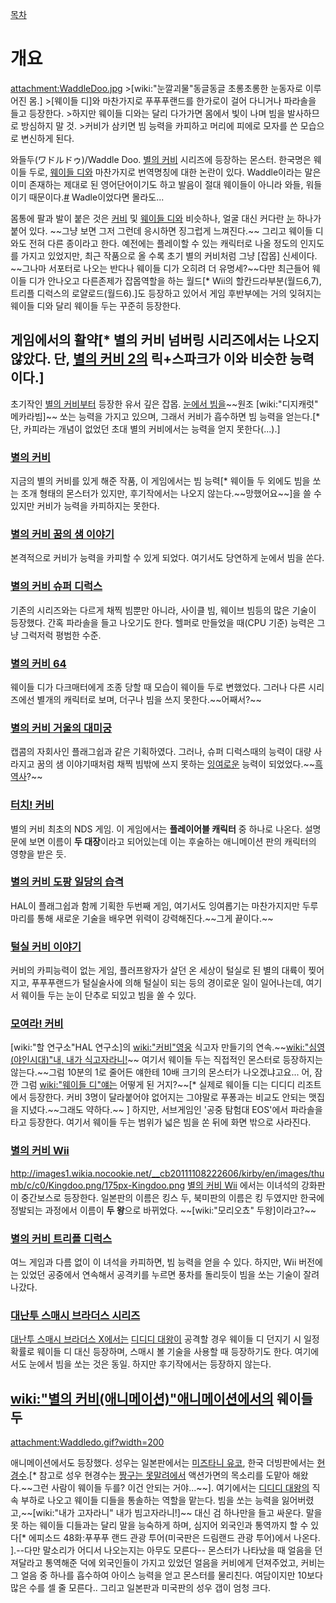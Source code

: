 [[목차]]

= 개요 =
attachment:WaddleDoo.jpg
>[wiki:"눈깔괴물"동글동글 초롱초롱한 눈동자로 이루어진 몸.]
>[웨이들 디]와 마찬가지로 푸푸푸랜드를 한가로이 걸어 다니거나 파라솔을 들고 등장한다.
>하지만 웨이들 디와는 달리 다가가면 몸에서 빛이 나며 빔을 발사하므로 방심하지 말 것.
>커비가 삼키면 빔 능력을 카피하고 머리에 피에로 모자를 쓴 모습으로 변신하게 된다.

와들두(ワドルドゥ)/Waddle Doo. [[별의 커비]] 시리즈에 등장하는 몬스터.
한국명은 웨이들 두로, [[웨이들 디]]와 마찬가지로 번역명칭에 대한 논란이 있다. Waddle이라는 말은 이미 존재하는 제대로 된 영어단어이기도 하고 발음이 절대 웨이들이 아니라 와들, 워들이기 때문이다.[http://endic.naver.com/enkrEntry.nhn?sLn=kr&entryId=00ae8d4a98a14c45b0fca25f372f5803# #] Wadle이었다면 몰라도...

몸통에 팔과 발이 붙은 것은 [[커비]] 및 [[웨이들 디]]와 비슷하나, 얼굴 대신 커다란 [[눈]] 하나가 붙어 있다. ~~그냥 보면 그저 그런데 응시하면 징그럽게 느껴진다.~~ 그리고 웨이들 디와도 전혀 다른 종이라고 한다. 예전에는 플레이할 수 있는 캐릭터로 나올 정도의 인지도를 가지고 있었지만, 최근 작품으로 올 수록 초기 별의 커비처럼 그냥 [잡몹] 신세이다. ~~그나마 서포터로 나오는 반다나 웨이들 디가 오히려 더 유명세?~~다만 최근들어 웨이들 디가 안나오고 다른존제가 잡몹역할을 하는 월드[* Wii의 할칸드라부분(월드6,7), 트리플 디럭스의 로얄로드(월드6).]도 등장하고 있어서 게임 후반부에는 거의 잊혀지는 웨이들 디와 달리 웨이들 두는 꾸준히 등장한다.

== 게임에서의 활약[* 별의 커비 넘버링 시리즈에서는 나오지 않았다. 단, [[별의 커비 2]]의 릭+스파크가 이와 비슷한 능력이다.] ==

초기작인 [[별의 커비]]부터 등장한 유서 깊은 잡몹. [[눈에서 빔]]을~~원조 [wiki:"디지캐럿" 메카라빔]~~ 쏘는 능력을 가지고 있으며, 그래서 커비가 흡수하면 빔 능력을 얻는다.[* 단, 카피라는 개념이 없었던 초대 별의 커비에서는 능력을 얻지 못한다(...).]

=== [[별의 커비]] ===

지금의 별의 커비를 있게 해준 작품, 이 게임에서는 빔 능력[* 웨이들 두 외에도 빔을 쏘는 조개 형태의 몬스터가 있지만, 후기작에서는 나오지 않는다.~~망했어요~~]을 쓸 수 있지만 커비가 능력을 카피하지는 못한다.

=== [[별의 커비 꿈의 샘 이야기]] ===

본격적으로 커비가 능력을 카피할 수 있게 되었다. 여기서도 당연하게 눈에서 빔을 쏜다.

=== [[별의 커비 슈퍼 디럭스]] ===

기존의 시리즈와는 다르게 채찍 빔뿐만 아니라, 사이클 빔, 웨이브 빔등의 많은 기술이 등장했다. 간혹 파라솔을 들고 나오기도 한다. 헬퍼로 만들었을 때(CPU 기준) 능력은 그냥 그럭저럭 평범한 수준.

=== [[별의 커비 64]] ===

웨이들 디가 다크매터에게 조종 당할 때 모습이 웨이들 두로 변했었다. 그러나 다른 시리즈에선 별개의 캐릭터로 보며, 더구나 빔을 쓰지 못한다.~~어째서?~~

=== [[별의 커비 거울의 대미궁]] ===

캡콤의 자회사인 플래그쉽과 같은 기획하였다. 그러나, 슈퍼 디럭스때의 능력이 대량 사라지고 꿈의 샘 이야기때처럼 채찍 빔밖에 쓰지 못하는 [[잉여]]로운 능력이 되었었다.~~[[흑역사]]?~~

=== [[터치! 커비]] ===

별의 커비 최초의 NDS 게임. 이 게임에서는 '''플레이어블 캐릭터''' 중 하나로 나온다. 설명문에 보면 이름이 '''두 대장'''이라고 되어있는데 이는 후술하는 애니메이션 판의 캐릭터의 영향을 받은 듯.

=== [[별의 커비 도팡 일당의 습격]] ===

HAL이 플래그쉽과 함께 기획한 두번째 게임, 여기서도 잉여롭기는 마찬가지지만 두루마리를 통해 새로운 기술을 배우면 위력이 강력해진다.~~그게 끝이다.~~

=== [[털실 커비 이야기]] ===

커비의 카피능력이 없는 게임, 플러프왕자가 살던 온 세상이 털실로 된 별의 대륙이 찢어지고, 푸푸푸랜드가 털실술사에 의해 털실이 되는 등의 경이로운 일이 일어나는데, 여기서 웨이들 두는 눈이 단추로 되있고 빔을 쏠 수 있다.

=== [[모여라! 커비]] ===

[wiki:"할 연구소"HAL 연구소]의 [[wiki:"커비"영웅]] 식고자 만들기의 연속.~~[[wiki:"심영(야인시대)"내, 내가 식고자라니!]]~~ 여기서 웨이들 두는 직접적인 몬스터로 등장하지는 않는다.~~그럼 10분의 1로 줄어든 얘한테 10배 크기의 몬스터가 나오겠냐고요... 어, 잠깐 그럼 [[wiki:"웨이들 디"얘]]는 어떻게 된 거지?~~[* 실제로 웨이들 디는 디디디 리조트에서 등장한다. 커비 3명이 달라붙어야 없어지는 그야말로 푸퐁과는 비교도 안되는 맷집을 지녔다.~~그래도 약하다.~~ ] 하지만, 서브게임인 '공중 탐험대 EOS'에서 파라솔을 타고 등장한다. 여기서 웨이들 두는 범위가 넓은 빔을 쏜 뒤에 화면 밖으로 사라진다.

=== [[별의 커비 Wii]] ===

http://images1.wikia.nocookie.net/__cb20111108222606/kirby/en/images/thumb/c/c0/Kingdoo.png/175px-Kingdoo.png
[[별의 커비 Wii]] 에서는 이녀석의 강화판이 중간보스로 등장한다. 일본판의 이름은 킹스 두, 북미판의 이름은 킹 두였지만 한국에 정발되는 과정에서 이름이 '''두 왕'''으로 바뀌었다. ~~[wiki:"모리오쵸" 두왕]이라고?~~ 

=== [[별의 커비 트리플 디럭스]] ===

여느 게임과 다름 없이 이 녀석을 카피하면, 빔 능력을 얻을 수 있다.
하지만, Wii 버전에는 있었던 공중에서 연속해서 공격키를 누르면 풍차를 돌리듯이 빔을 쏘는 기술이 잘려나갔다.

=== [[대난투 스매시 브라더스 시리즈]] ===

[[대난투 스매시 브라더스 X]]에서는 [[디디디 대왕]]이 공격할 경우 웨이들 디 던지기 시 일정 확률로 웨이들 디 대신 등장하며, 스매시 볼 기술을 사용할 때 등장하기도 한다. 여기에서도 눈에서 빔을 쏘는 것은 동일.
하지만 후기작에서는 등장하지 않는다.

== [[wiki:"별의 커비(애니메이션)"애니메이션]]에서의 웨이들 두 ==

attachment:Waddledo.gif?width=200

애니메이션에서도 등장했다. 성우는 일본판에서는 [[미즈타니 유코]], 한국 더빙판에서는 [[현경수]].[* 참고로 성우 현경수는 [[짱구는 못말려]]에서 액션가면의 목소리를 도맡아 해왔다.~~그런 사람이 웨이들 두를? 이건 안되는 거야...~~].
여기에서는 [[디디디 대왕]]의 직속 부하로 나오고 웨이들 디들을 통솔하는 역할을 맡는다. 빔을 쏘는 능력을 잃어버렸고,~~[wiki:"내가 고자라니" 내가 빔고자라니!]~~ 대신 검 하나만을 들고 싸운다. 말을 못 하는 웨이들 디들과는 달리 말을 능숙하게 하며, 심지어 외국인과 통역까지 할 수 있다[* 에피소드 48화:푸푸푸 랜드 관광 투어(미국판은 드림랜드 관광 투어)에서 나온다. ].--다만 말소리가 어디서 나오는지는 아무도 모른다-- 몬스터가 나타났을 때 얼음을 던져달라고 통역해준 덕에 외국인들이 가지고 있었던 얼음을 커비에게 던져주었고, 커비는 그 얼음 중 하나를 흡수하여 아이스 능력을 얻고 몬스터를 물리친다.
여담이지만 10보다 많은 수를 셀 줄 모른다.. 그리고 일본판과 미국판의 성우 갭이 엄청 크다.
